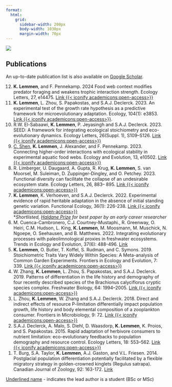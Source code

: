 ```yaml
---
format:
  html:
    grid:
      sidebar-width: 200px
      body-width: 1030px
      margin-width: 70px
---
```


::: column-screen
![](media/wapusk.jpeg)
:::

## Publications

An up-to-date publication list is also available on [Google Scholar](https://scholar.google.nl/citations?user=xWE5xroAAAAJ&hl=en){target="_blank"}.

<ol reversed>

<li>**K. Lemmen**, and F. Pennekamp. 2024 Food web context modifies predator foraging and weakens trophic interaction strength. Ecology Letters, 27, e14475. [Link {{< iconify academicons:open-access>}}](https://doi.org/10.1111/ele.14475){target="_blank"}</li>

<li>**K. Lemmen**, L. Zhou, S. Papakostas, and S.A.J. Declerck. 2023. An experimental test of the growth rate hypothesis as a predictive framework for microevolutionary adaptation. Ecology, 104(1): e3853. [Link {{< iconify academicons:open-access>}}](https://esajournals.onlinelibrary.wiley.com/doi/full/10.1002/ecy.3853){target="_blank"}.</li>

<li>R.W. El-Sabaawi, **K. Lemmen**, P. Jeyasingh and S.A.J. Declerck. 2023. SEED: A framework for integrating ecological stoichiometry and eco-evolutionary dynamics. Ecology Letters, 26(Suppl. 1), S109–S126. [Link {{< iconify academicons:open-access>}}](https://doi.org/10.1111/ele.14285){target="_blank"}</li>

<li><u>C. Shen</u>, **K. Lemmen**, J. Alexander, and F. Pennekamp. 2023. Connecting higher-order interactions with ecological stability in experimental aquatic food webs. Ecology and Evolution, 13, e10502. [Link {{< iconify academicons:open-access>}}](https://doi.org/10.1002/ece3.10502){target="_blank"}</li>

<li>R. Limberger, U. Daugaard, A. Gupta, R. Krug, **K. Lemmen**, S. van Moorsel, M. Suleiman, D. Zuppinger-Dingley, and O. Petchey. 2023. Functional diversity can facilitate the collapse of an undesirable ecosystem state. Ecology Letters, 26, 883– 895. [Link {{< iconify academicons:open-access>}}](https://doi.org/10.1111/ele.14217){target="_blank"}</li>

<li>**K. Lemmen**, K. Verhoeven, and S.A.J. Declerck. 2022. Experimental evidence of rapid heritable adaptation in the absence of initial standing genetic variation. Functional Ecology, 36(1): 226-238. [Link {{< iconify academicons:open-access>}}](https://doi.org/10.1111/1365-2435.13943){target="_blank"} <br>\**Shortlisted, [Haldane Prize](https://tinyurl.com/4hzk638m){target="_blank"} for best paper by an early career researcher*</li>

<li>M. Cuenca-Cambronero, C.J. Courtney-Mustaphi., R. Greenway, O. Heiri, C.M. Hudson, L. King, **K. Lemmen**, M. Moosmann, M. Muschick, N. Ngoepe, O. Seehausen, and B. Matthews. 2022. Integrating evolutionary processes with paleolimnological proxies in freshwater ecosystems. Trends in Ecology and Evolution, 37(6): 488-496. [Link](https://10.1016/j.tree.2022.01.007){target="_blank"}</li>

<li>**K. Lemmen**, O. Butler, T. Koffel, S. Rudman, and C. Symons. 2019. Stoichiometric Traits Vary Widely Within Species: A Meta-analysis of Common Garden Experiments. Frontiers in Ecology and Evolution, 7: 339. [Link {{< iconify academicons:open-access>}}](https://doi.org/10.3389/fevo.2019.00339){target="_blank"}</li>

<li>W. Zhang, **K. Lemmen**, L. Zhou, S. Papakostas, and S.A.J. Declerck. 2019. Patterns of differentiation in the life history and demography of four recently described species of the Brachionus calyciflorus cryptic species complex. Freshwater Biology, 64: 1994–2005. [Link {{< iconify academicons:open-access>}}](https://doi.org/10.1111/fwb.13388){target="_blank"}</li>

<li>L. Zhou, **K. Lemmen**, W. Zhang and S.A.J. Declerck. 2018. Direct and indirect effects of resource P-limitation differentially impact population growth, life history and body elemental composition of a zooplankton consumer. Frontiers in Microbiology, 9: 72. [Link {{< iconify academicons:open-access>}}](https://doi.org/10.3389/fmicb.2018.00172){target="_blank"}</li>

<li>S.A.J. Declerck, A. Malo, S. Diehl, D. Waasdorp, **K. Lemmen**, K. Proios, and S. Papakostas. 2015. Rapid adaptation of herbivore consumers to nutrient limitation: eco-evolutionary feedbacks to population demography and resource control. Ecology Letters, 18: 553–562. [Link {{< iconify academicons:open-access>}}](https://doi.org/10.1111/ele.12436){target="_blank"}</li>

<li>T. Burg, S.A. Taylor, **K. Lemmen**, A.J. Gaston, and V.L. Friesen. 2014. Postglacial population differentiation potentially facilitated by a flexible migratory strategy in golden-crowned kinglets (Regulus satrapa). Canadian Journal of Zoology, 92: 163-172. [Link](https://doi.org/10.1139/cjz-2013-0217){target="_blank"}</li>

</ol>

<u>Underlined name</u> - indicates the lead author is a student (BSc or MSc)

